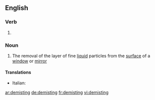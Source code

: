 ==English==

===Verb===
{{head|en|present participle}}

# {{present participle of|demist|lang=en|nocat=1}}

===Noun===
{{en-noun|-}}

# The removal of the layer of fine [[liquid]] particles from the [[surface]] of a [[window]] or [[mirror]]

====Translations====
{{trans-top|removal of fine liquid particles}}
* Italian: {{t|it|disappannamento|m}}
{{trans-mid}}
{{trans-bottom}}

[[ar:demisting]]
[[de:demisting]]
[[fr:demisting]]
[[vi:demisting]]